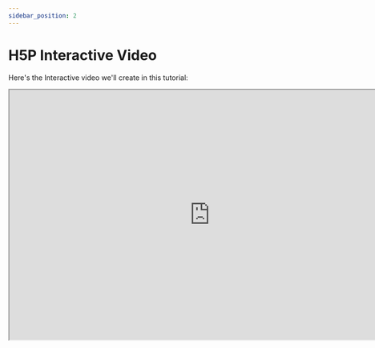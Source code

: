 ```yaml
---
sidebar_position: 2
---
```


# H5P Interactive Video

Here's the Interactive video we'll create in this tutorial:

<iframe
  class="edlib-iframe"
  title="H5P Interactive video: Develop simple mobile games"
  width="800"
  height="500"
  src="https://www.edlib.com/s/resources/50e41e41-d065-491e-8f5b-9f3c4a1478d2"
/>
<div class="text--center">
    <em>H5P Interactive video: Develop simple mobile games</em>
    <br/>
    <br/>
</div>

The Interactive video content type allows you to add interactions on top of video clips. Interactions such as images, elaborating text, links and quizzes pop up while the learner watches the video.

:::tip
You can watch and interact with the above H5P Interactive video.
:::

## When To Use Interactive Videos
Interactive videos are perfect when you already have a video clip that you want to enrich with interactive elements.

You can facilitate differentiated learning by adding in-depth information such as pictures, tables, text and links that the learner can interact with during video playback. Include puzzles for the learners to solve at any given time in the video by adding Multichoice questions, Fill in the blanks, Drag and drop questions and Summaries.

## Step 1: Topic
We'll use a video &mdash;from Matthew Palaje, a well-known independent game developer&mdash; on mobile game developments as a basis for this tutorial.

## Step 2: Video Files
A video clip is the cornerstone of any interactive video. 

:::caution
The [MPEG-4](https://en.wikipedia.org/wiki/MPEG-4) video format will work in most browsers. However, you should provide an alternative video in [WebM](https://en.wikipedia.org/wiki/WebM) format just to be sure. 
:::

You can check which browsers support the MPEG-4 video format over at [Can I Use](https://caniuse.com/mpeg4). In order to convert the MPEG-4 video to a WebM format, you can use an open-source converter such as [Miro](http://www.mirovideoconverter.com/). 

## Step 3: Creating an Interactive Video
Select the New content option and choose Interactive video from the list of content types:

<div class="text--center">
    <img class="edlib-image" alt="H5P content type selector" src="/img/course-presentation1.png" />
    <br/>
    <em>Image: H5P content type selector</em>
</div>

## Step 4: Interactive Video Editor
The Interactive video editor should now appear. The top part of the editor looks like this:

<div class="text--center">
    <img class="edlib-image" alt="Blank H5P Interactive video editor" src="/img/interactive-video1.png" />
    <br/>
    <em>Image: Blank H5P Interactive video editor</em>
    <br/>
    <br/>
</div>

In this tutorial, we'll focus on creating the interactive elements in the video. Therefore, we'll focus on the top part of the editor, above the Common fields header.

The Interactive video content type consists of three tabs: 
1. Upload video
2. Add interactions
3. Summary task

These three steps represent a natural workflow for creating an Interactive video. By default, the Upload video tab is displayed when you create a new Interactive video, and this is what you always want to start off with.

## Step 5: Upload Video
Here's where we add the video clips that our Interactive video is based on. Press the "+" button and then press the "Upload video file" button or simply paste the link to a publicly available &mdash;and appropriately licensed&mdash; video:

<div class="text--center">
    <img class="edlib-image" alt="Adding a video file, video source URL or YouTube link" src="/img/interactive-video2.png" />
    <br/>
    <em>Image: Adding a video file, video source URL or YouTube link</em>
    <br/>
    <br/>
</div>

If you chose to upload a video file then browse to where you downloaded the MPEG-4 video file from step 1 and upload the video:

<div class="text--center">
    <img class="edlib-image" alt="Alternative video qualities" src="/img/interactive-video3.png" />
    <br/>
    <em>Image: Alternative video qualities</em>
    <br/>
    <br/>
</div>

Press the plus button again to add an alternative video format in WebM format to ensure support in all browsers. 

## Step 6: Add Interactions
Press the Add interactions tab in the top of the editor. The video clip we added in the previous step is previewed:

<div class="text--center">
    <img class="edlib-image" alt="Video preview" src="/img/interactive-video4.png" />
    <br/>
    <em>Image: Video preview</em>
</div>

We use the toolbar above the video clip to add interactions:

<div class="text--center">
    <img class="edlib-image" alt="Interactive video toolbar" src="/img/interactive-video5.png" />
    <br/>
    <em>Image: Interactive video toolbar</em>
</div>

In this tutorial, we'll add a text and an image interaction. 

### Step 6a: Text Interaction
We'll add a short text about [Unity](https://unity.com/)'s editor and Visual Studio code &mdash; fundamental tools when developing games with Unity.

First, add a Text interaction by pressing the text button on the toolbar, then drag it on top of the video and drop it in the middle of the video. A dialog will appear when you drop the interaction.

We want the Text interaction to be visible at approximately one minute into the video. Type in 1:03 as start time and 1:13 as end time in the Display time field. In this case, we don't want the video to stop automatically when the interaction appears, so we'll leave the Pause checkbox unchecked. 

The Label is a text that will be displayed next to the Interaction icon as a short description of what the learner can expect to find in the interaction. Type "Development environments" in the Label field. In the Text field, we'll add the actual in-depth information text about development environments:

"_Game development in Unity is done with both the Unity editor and Visual Studio. The editor is primarily focused on the more visual part of game development, including things like scenes, lighting, animation and so forth. Visual Studio, on the other hand, is used for the actual writing and debugging code side of things._"

Press Done. You will now see that an icon with the Label "Development environments" has been added to the video together with a white dot on the timeline below the video, to indicate that interaction is available at this point in the video:

<div class="text--center">
    <img class="edlib-image" alt="Interactive video text interaction" src="/img/interactive-video6.png" />
    <br/>
    <em>Image: Interactive video text interaction</em>
</div>

Play the video to make sure the interaction is visible at the correct time. 

:::tip
Double-press on interaction icons to edit interactive elements. 
:::

### Step 6b: Image Interaction
We'll add two image interactions showing other game development engines which the learner can view by pressing on the image icons. 

You can add an image interaction in the same way we added the text interaction. Press the Image button, drag it onto the video and drop it where we want it to be placed. 

In the first image interaction, we add image of the [Unreal Engine](https://www.unrealengine.com/en-US/) game engine. In the Display time field, insert 0:03 - 0:03. This time we'll check the Pause checkbox so that the video pauses when the interaction appears. Add the label "Unreal Engine". Also, use "Unreal Engine" for the Alternative text and Hover text fields. Press Done.

Finally, add the image of the [Godot](https://godotengine.org/) game engine and use the same settings as for the first image interaction shown above. Press Done when you have added the Godot engine image interaction. You can move the interactions around by using drag and drop. Place them so you have something like this:

Pending

You can also add Multichoice questions, Fill in the blanks, Drag and drop questions and Summaries in Interactive videos. You add and place them in the same way as the Text and Image interactions. Please read the individual tutorials for these content types to learn more about creating them. 

## Step 7: Video Summary
Pending

## Step 8: Bookmarks
Pending

## Step 9: Wrapping Up
Pending

:::info 
We are continuously trying to improve Edlib's documentation. If you have any questions or suggestions then don't hesitate to join us in [discussing](https://github.com/cerpus/Edlib/discussions/7) Edlib's &mdash;ongoing and future&mdash; development. Likewise, feel free to submit [issues and enhancement](https://github.com/cerpus/Edlib/issues) requests. Your help is appreciated :wink:
:::